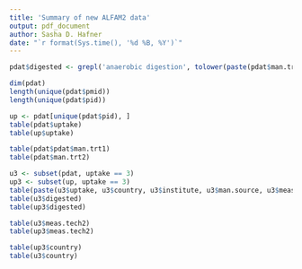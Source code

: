 ```yaml
---
title: 'Summary of new ALFAM2 data'
output: pdf_document
author: Sasha D. Hafner
date: "`r format(Sys.time(), '%d %B, %Y')`"
---
```


```r
pdat$digested <- grepl('anaerobic digestion', tolower(paste(pdat$man.trt1, pdat$man.trt2)))
```


```r
dim(pdat)
length(unique(pdat$pmid))
length(unique(pdat$pid))
```


```r
up <- pdat[unique(pdat$pid), ]
table(pdat$uptake)
table(up$uptake)
```

```r
table(pdat$pdat$man.trt1)
table(pdat$man.trt2)
```

```r
u3 <- subset(pdat, uptake == 3)
up3 <- subset(up, uptake == 3)
table(paste(u3$uptake, u3$country, u3$institute, u3$man.source, u3$meas.tech2), u3$digested)
table(u3$digested)
table(up3$digested)
```

```r
table(u3$meas.tech2)
table(up3$meas.tech2)
```

```r
table(up3$country)
table(u3$country)
```



